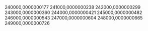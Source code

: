 240000,0000000177
241000,0000000238
242000,0000000299
243000,0000000360
244000,0000000421
245000,0000000482
246000,0000000543
247000,0000000604
248000,0000000665
249000,0000000726
